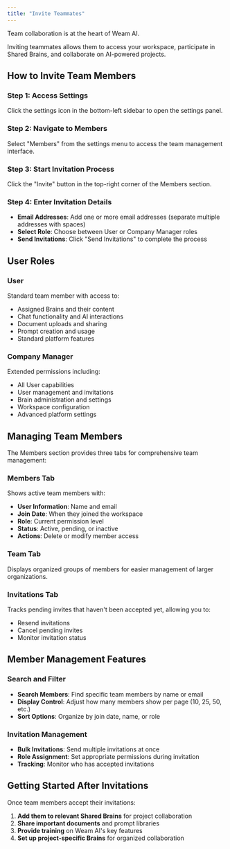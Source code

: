 ```yaml
---
title: "Invite Teammates"
---
```


Team collaboration is at the heart of Weam AI. 

Inviting teammates allows them to access your workspace, participate in Shared Brains, and collaborate on AI-powered projects.

## How to Invite Team Members

### Step 1: Access Settings
Click the settings icon in the bottom-left sidebar to open the settings panel.

### Step 2: Navigate to Members
Select "Members" from the settings menu to access the team management interface.

### Step 3: Start Invitation Process
Click the "Invite" button in the top-right corner of the Members section.

### Step 4: Enter Invitation Details
- **Email Addresses**: Add one or more email addresses (separate multiple addresses with spaces)
- **Select Role**: Choose between User or Company Manager roles
- **Send Invitations**: Click "Send Invitations" to complete the process

## User Roles

### User
Standard team member with access to:
- Assigned Brains and their content
- Chat functionality and AI interactions
- Document uploads and sharing
- Prompt creation and usage
- Standard platform features

### Company Manager
Extended permissions including:
- All User capabilities
- User management and invitations
- Brain administration and settings
- Workspace configuration
- Advanced platform settings

## Managing Team Members

The Members section provides three tabs for comprehensive team management:

### Members Tab
Shows active team members with:
- **User Information**: Name and email
- **Join Date**: When they joined the workspace
- **Role**: Current permission level
- **Status**: Active, pending, or inactive
- **Actions**: Delete or modify member access

### Team Tab
Displays organized groups of members for easier management of larger organizations.

### Invitations Tab
Tracks pending invites that haven't been accepted yet, allowing you to:
- Resend invitations
- Cancel pending invites
- Monitor invitation status

## Member Management Features

### Search and Filter
- **Search Members**: Find specific team members by name or email
- **Display Control**: Adjust how many members show per page (10, 25, 50, etc.)
- **Sort Options**: Organize by join date, name, or role

### Invitation Management
- **Bulk Invitations**: Send multiple invitations at once
- **Role Assignment**: Set appropriate permissions during invitation
- **Tracking**: Monitor who has accepted invitations

## Getting Started After Invitations

Once team members accept their invitations:
1. **Add them to relevant Shared Brains** for project collaboration
2. **Share important documents** and prompt libraries
3. **Provide training** on Weam AI's key features
4. **Set up project-specific Brains** for organized collaboration